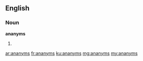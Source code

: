 ==English==

===Noun===
'''ananyms'''

# {{context|obsolete}} {{plural of|ananym}}

[[ar:ananyms]]
[[fr:ananyms]]
[[ku:ananyms]]
[[mg:ananyms]]
[[my:ananyms]]